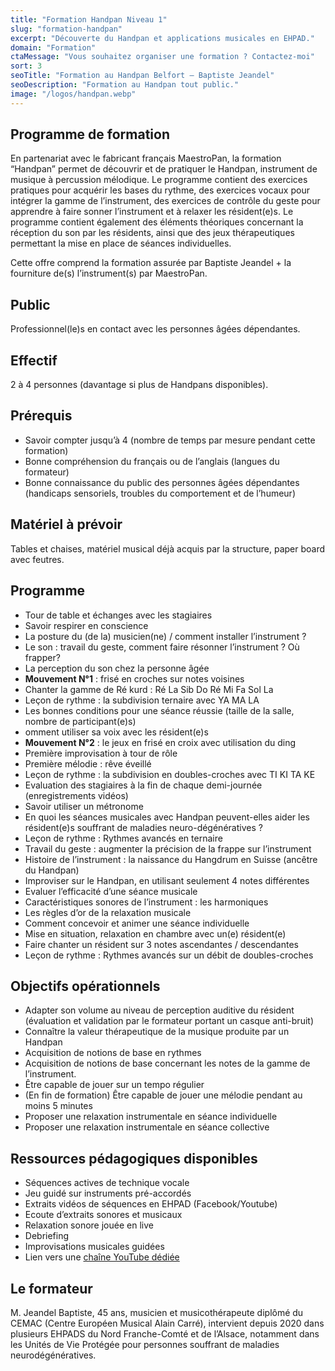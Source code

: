 ```yaml
---
title: "Formation Handpan Niveau 1"
slug: "formation-handpan"
excerpt: "Découverte du Handpan et applications musicales en EHPAD."
domain: "Formation"
ctaMessage: "Vous souhaitez organiser une formation ? Contactez-moi"
sort: 3
seoTitle: "Formation au Handpan Belfort — Baptiste Jeandel"
seoDescription: "Formation au Handpan tout public."
image: "/logos/handpan.webp"
---
```

## Programme de formation

En partenariat avec le fabricant français MaestroPan, la formation “Handpan” permet de découvrir et de pratiquer le Handpan, instrument de musique à percussion mélodique. Le programme contient des exercices pratiques pour acquérir les bases du rythme, des exercices vocaux pour intégrer la gamme de l’instrument, des exercices de contrôle du geste pour apprendre à faire sonner l’instrument et à relaxer les résident(e)s. Le programme contient également des éléments théoriques concernant la réception du son par les résidents, ainsi que des jeux thérapeutiques permettant la mise en place de séances individuelles.  

Cette offre comprend la formation assurée par Baptiste Jeandel + la fourniture de(s) l’instrument(s) par MaestroPan.

## Public
Professionnel(le)s en contact avec les personnes âgées dépendantes.  

## Effectif
2 à 4 personnes (davantage si plus de Handpans disponibles).  

## Prérequis
- Savoir compter jusqu’à 4 (nombre de temps par mesure pendant cette formation)
- Bonne compréhension du français ou de l’anglais (langues du formateur)
- Bonne connaissance du public des personnes âgées dépendantes (handicaps sensoriels, troubles du comportement et de l’humeur)

## Matériel à prévoir
Tables et chaises, matériel musical déjà acquis par la structure, paper board avec feutres.  

## Programme
- Tour de table et échanges avec les stagiaires 
- Savoir respirer en conscience 
- La posture du (de la) musicien(ne) / comment installer l’instrument ?
- Le son : travail du geste, comment faire résonner l’instrument ? Où frapper?
- La perception du son chez la personne âgée
- **Mouvement N°1** : frisé en croches sur notes voisines
- Chanter la gamme de Ré kurd : Ré La Sib Do Ré Mi Fa Sol La 
- Leçon de rythme : la subdivision ternaire avec YA MA LA 
- Les bonnes conditions pour une séance réussie (taille de la salle, nombre de participant(e)s) 
- omment utiliser sa voix avec les résident(e)s 
- **Mouvement N°2** : le jeux en frisé en croix avec utilisation du ding
- Première improvisation à tour de rôle 
- Première mélodie : rêve éveillé 
- Leçon de rythme : la subdivision en doubles-croches avec TI KI TA KE
- Evaluation des stagiaires à la fin de chaque demi-journée (enregistrements vidéos)
- Savoir utiliser un métronome 
- En quoi les séances musicales avec Handpan peuvent-elles aider les résident(e)s souffrant de maladies neuro-dégénératives ? 
- Leçon de rythme : Rythmes avancés en ternaire 
- Travail du geste : augmenter la précision de la frappe sur l’instrument 
- Histoire de l’instrument : la naissance du Hangdrum en Suisse (ancêtre du Handpan) 
- Improviser sur le Handpan, en utilisant seulement 4 notes différentes 
- Evaluer l’efficacité d’une séance musicale 
- Caractéristiques sonores de l’instrument : les harmoniques 
- Les règles d’or de la relaxation musicale
- Comment concevoir et animer une séance individuelle 
- Mise en situation, relaxation en chambre avec un(e) résident(e) 
- Faire chanter un résident sur 3 notes ascendantes / descendantes 
- Leçon de rythme : Rythmes avancés sur un débit de doubles-croches

## Objectifs opérationnels
- Adapter son volume au niveau de perception auditive du résident (évaluation et validation par le formateur portant un casque anti-bruit)
- Connaître la valeur thérapeutique de la musique produite par un Handpan
- Acquisition de notions de base en rythmes
- Acquisition de notions de base concernant les notes de la gamme de l’instrument.
- Être capable de jouer sur un tempo régulier
- (En fin de formation) Être capable de jouer une mélodie pendant au moins 5 minutes
- Proposer une relaxation instrumentale en séance individuelle
- Proposer une relaxation instrumentale en séance collective

## Ressources pédagogiques disponibles
- Séquences actives de technique vocale
- Jeu guidé sur instruments pré-accordés
- Extraits vidéos de séquences en EHPAD (Facebook/Youtube)
- Ecoute d’extraits sonores et musicaux
- Relaxation sonore jouée en live
- Debriefing
- Improvisations musicales guidées
- Lien vers une [chaîne YouTube dédiée](https://www.youtube.com/@BaptisteJeandelHandpan-yd7ye)

## Le formateur
M. Jeandel Baptiste, 45 ans, musicien et musicothérapeute diplômé du CEMAC (Centre Européen Musical Alain Carré), intervient depuis 2020 dans plusieurs EHPADS du Nord Franche-Comté et de l’Alsace, notamment dans les Unités de Vie Protégée pour personnes souffrant de maladies neurodégénératives.